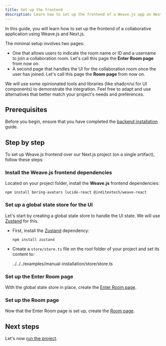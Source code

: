 ```yaml
---
title: Set up the frontend
description: Learn how to set up the frontend of a Weave.js app on Next.js
---
```


In this guide, you will learn how to set up the frontend of a collaborative application using Weave.js and Next.js.

The minimal setup involves two pages:

- One that allows users to indicate the room name or ID and a username to join a collaboration room.
  Let's call this page the **Enter Room page** from now on.
- A second page that handles the UI for the collaboration room once the user has joined.
  Let's call this page the **Room page** from now on.

<Callout title="Opinionated tools" type="note">
We will use some opinionated tools and libraries (like shadcn/ui for UI components) to demonstrate the integration. 
Feel free to adapt and use alternatives that better match your project's needs and preferences.
</Callout>

## Prerequisites

Before you begin, ensure that you have completed the [backend installation](/docs/main/manual-installation/backend) guide.

## Step by step

To set up Weave.js frontend over our Next.js project (on a single artifact), follow these steps:

<div className="fd-steps">

<div className="[&_h3]:fd-step">
 
### Install the Weave.js frontend dependencies

Located on your project folder, install the **Weave.js** frontend dependencies:

```shell
npm install boring-avatars lucide-react @inditextech/weave-react
```

</div>

<div className="[&_h3]:fd-step">
 
### Set up a global state store for the UI

Let's start by creating a global state store to handle the UI state. We will use
[Zustand](https://zustand.docs.pmnd.rs/getting-started/introduction) for this.


- First, install the [Zustand](https://zustand.docs.pmnd.rs/getting-started/introduction) dependency:

  ```shell
  npm install zustand
  ```

- Create a `store/store.ts` file on the root folder of your project and set its content to:

  <include lang="ts" meta='title="store/store.ts"'>
    ../../../examples/manual-installation/store/store.ts
  </include>

</div>

<div className="[&_h3]:fd-step">
 
### Set up the Enter Room page

With the global state store in place, create the [Enter Room page](/docs/main/manual-installation/frontend/enter-room-manual).

</div>

<div className="[&_h3]:fd-step">
 
### Set up the Room page

Now that the Enter Room page is set up, create the [Room page](/docs/main/manual-installation/frontend/room-page).

</div>

</div>

## Next steps

Let's now [run the project](/docs/main/manual-installation#run-the-project).
